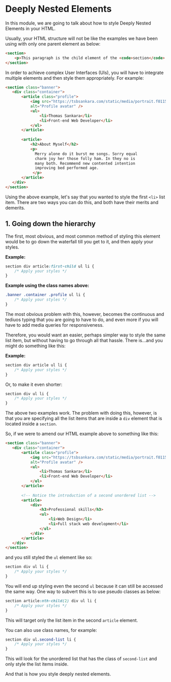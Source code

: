 
# Deeply Nested Elements

In this module, we are going to talk about how to style Deeply Nested Elements in your HTML.

Usually, your HTML structure will not be like the examples we have been using with only one parent element as below:

```html
<section>
    <p>This paragraph is the child element of the <code>section</code> element</p>
</section>
```

In order to achieve complex User Interfaces (UIs), you will have to integrate multiple elements and then style them appropriately. For example:

```html
<section class="banner">
   <div class="container">
       <article class="profile">
           <img src="https://tsbsankara.com/static/media/portrait.f011507fb84b0bb03607.jpg"
           alt="Profile avatar" />
           <ul>
               <li>Thomas Sankara</li>
               <li>Front-end Web Developer</li>
           </ul>
       </article>
       
       <article>
           <h2>About Myself</h2>
           <p>
             Merry alone do it burst me songs. Sorry equal
             charm joy her those folly ham. In they no is
             many both. Recommend new contented intention
             improving bed performed age.
            </p>
       </article>
   </div> 
</section>
```

Using the above example, let's say that you wanted to style the first `<li>` list item. There are two ways you can do this, and both have their merits and demerits.

## 1. Going down the hierarchy

The first, most obvious, and most common method of styling this element would be to go down the waterfall till you get to it, and then apply your styles.

**Example:**

```css
section div article:first-child ul li {
    /* Apply your styles */
}
```

**Example using the class names above:**

```css
.banner .container .profile ul li {
    /* Apply your styles */
}
```

The most obvious problem with this, however, becomes the continuous and tediuos typing that you are going to have to do, and even more if you will have to add media queries for responsiveness.

Therefore, you would want an easier, perhaps simpler way to style the same list item, but without having to go through all that hassle. There is...and you might do something like this:

**Example:**

```css
section div article ul li {
    /* Apply your styles */
}
```

Or, to make it even shorter:

```css
section div ul li {
    /* Apply your styles */
}
```

The above two examples work. The problem with doing this, however, is that you are specifying all the list items that are inside a `div` element that is located inside a `section`.

So, if we were to amend our HTML example above to something like this:

```html
<section class="banner">
   <div class="container">
       <article class="profile">
           <img src="https://tsbsankara.com/static/media/portrait.f011507fb84b0bb03607.jpg"
           alt="Profile avatar" />
           <ul>
               <li>Thomas Sankara</li>
               <li>Front-end Web Developer</li>
           </ul>
       </article>
       
       <!-- Notice the introduction of a second unordered list -->
       <article>
           <div>
               <h3>Professional skills</h3>
               <ul>
                   <li>Web Design</li>
                   <li>Full stack web development</li>
               </ul>
           </div>
       </article>
   </div> 
</section>
```

and you still styled the `ul` element like so:

```css
section div ul li {
    /* Apply your styles */
}
```

You will end up styling even the second `ul` because it can still be accessed the same way. One way to subvert this is to use pseudo classes as below:

```css
section article:nth-child(2) div ul li {
    /* Apply your styles */
}
```

This will target only the list item in the second `article` element.

You can also use class names, for example:

```css
section div ul.second-list li {
    /* Apply your styles */
}
```

This will look for the unordered list that has the class of `second-list` and only style the list items inside.

And that is how you style deeply nested elements.
